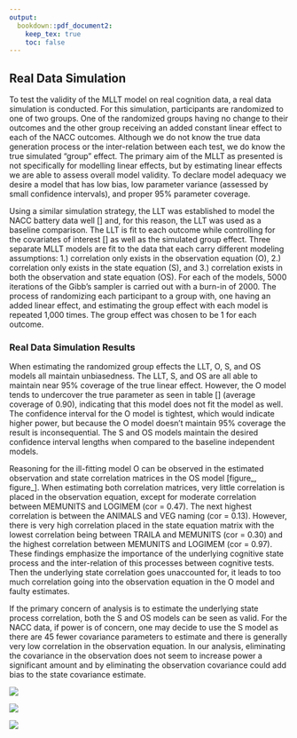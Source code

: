 ```yaml
---
output: 
  bookdown::pdf_document2:
    keep_tex: true
    toc: false
---
```


## Real Data Simulation


To test the validity of the MLLT model on real cognition data, a real data simulation is conducted. For this simulation, participants are randomized to  one of two groups. One of the randomized groups having no change to their outcomes and the other group receiving an added constant linear effect to each of the NACC outcomes. Although we do not know the true data generation process or the inter-relation between each test, we do know the true simulated "group" effect. The primary aim of the MLLT as presented is not specifically for modelling linear effects, but by estimating linear effects we are able to assess overall model validity. To declare model adequacy we desire a model that has low bias, low parameter variance (assessed by small confidence intervals), and proper 95% parameter coverage. 

Using a similar simulation strategy, the LLT was established to model the NACC battery data well [] and, for this reason, the LLT was used as a baseline comparison. The LLT is fit to each outcome while controlling for the covariates of interest [] as well as the simulated group effect. Three separate MLLT models are fit to the data that each carry different modeling assumptions: 1.) correlation only exists in the observation equation (O), 2.) correlation only exists in the state equation (S), and 3.) correlation exists in both the observation and state equation (OS). For each of the models, 5000 iterations of the Gibb's sampler is carried out with a burn-in of 2000. The process of randomizing each participant to a group with, one having an added linear effect, and estimating the group effect with each model is repeated 1,000 times. The group effect was chosen to be 1 for each outcome.


### Real Data Simulation Results

When estimating the randomized group effects the LLT, O, S, and OS models all maintain unbiasedness. The LLT, S, and OS are all able to maintain near 95% coverage of the true linear effect. However, the O model tends to undercover the true parameter as seen in table [] (average coverage of 0.90), indicating that this model does not fit the model as well. The confidence interval for the O model is tightest, which would indicate higher power, but because the O model doesn't maintain 95% coverage the result is inconsequential. The S and OS models maintain the desired confidence interval lengths when compared to the baseline independent models.

Reasoning for the ill-fitting model O can be observed in the estimated observation and state correlation matrices in the OS model [figure_, figure_]. When estimating both correlation matrices, very little correlation is placed in the observation equation, except for moderate correlation between MEMUNITS and LOGIMEM (cor = 0.47). The next highest correlation is between the ANIMALS and VEG naming (cor = 0.13). However, there is very high correlation placed in the state equation matrix with the lowest correlation being between TRAILA and MEMUNITS (cor = 0.30) and the highest correlation between MEMUNITS and LOGIMEM (cor = 0.97). These findings emphasize the importance of the underlying cognitive state process and the inter-relation of this processes between cognitive tests. Then the underlying state correlation goes unaccounted for, it leads to too much correlation going into the observation equation in the O model and faulty estimates.

If the primary concern of analysis is to estimate the underlying state process correlation, both the S and OS models can be seen as valid. For the NACC data, if power is of concern, one may decide to use the S model as there are 45 fewer covariance parameters to estimate and there is generally very low correlation in the observation equation. In our analysis, eliminating the covariance in the observation does not seem to increase power a significant amount and by eliminating the observation covariance could add bias to the state covariance estimate. 


![](img/RealParamEst.png)

![](img/RealObsHeat.png)


![](img/RealStateHeat.png)